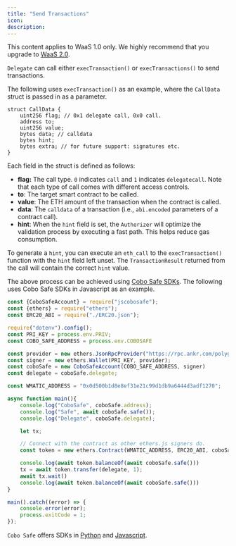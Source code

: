 ```yaml
---
title: "Send Transactions"
icon: 
description: 
---
```

<Note>This content applies to WaaS 1.0 only. We highly recommend that you upgrade to [WaaS 2.0](https://www.cobo.com/developers/v2/guides/overview/introduction).</Note>


`Delegate` can call either `execTransaction()` or `execTransactions()` to send transactions.&#x20;

The following uses `execTransaction()` as an example, where the `CallData` struct is passed in as a parameter.&#x20;

```solidity
struct CallData {
    uint256 flag; // 0x1 delegate call, 0x0 call.
    address to;
    uint256 value;
    bytes data; // calldata
    bytes hint;
    bytes extra; // for future support: signatures etc.
}
```

Each field in the struct is defined as follows: &#x20;

* **flag:** The call type. `0` indicates `call` and `1` indicates `delegatecall`. Note that each type of call comes with different access controls.
* **to**: The target smart contract to be called. &#x20;
* **value**: The ETH amount of the transaction when the contract is called.&#x20;
* **data**: The `calldata` of a transaction (i.e., `abi.encoded` parameters of a contract call).
* **hint**: When the `hint` field is set, the `Authorizer` will optimize the validation process by executing a fast path. This helps reduce gas consumption.

To generate a `hint`, you can execute an `eth_call` to the `execTransaction()` function with the `hint` field left unset. The `TransactionResult` returned from the call will contain the correct `hint` value.

The above process can be achieved using [Cobo Safe SDKs](/v1/sdks-and-tools/sdks/cobo-safe/js). The following uses Cobo Safe SDKs in Javascript as an example.

```js
const {CoboSafeAccount} = require("jscobosafe");
const {ethers} = require("ethers");
const ERC20_ABI = require("./ERC20.json");

require("dotenv").config();
const PRI_KEY = process.env.PRIV;
const COBO_SAFE_ADDRESS = process.env.COBOSAFE

const provider = new ethers.JsonRpcProvider("https://rpc.ankr.com/polygon")
const signer = new ethers.Wallet(PRI_KEY, provider);
const coboSafe = new CoboSafeAccount(COBO_SAFE_ADDRESS, signer)
const delegate = coboSafe.delegate;

const WMATIC_ADDRESS = "0x0d500b1d8e8ef31e21c99d1db9a6444d3adf1270";

async function main(){
    console.log("CoboSafe", coboSafe.address);
    console.log("Safe", await coboSafe.safe());
    console.log("Delegate", coboSafe.delegate);

    let tx;

    // Connect with the contract as other ethers.js signers do.
    const token = new ethers.Contract(WMATIC_ADDRESS, ERC20_ABI, coboSafe);

    console.log(await token.balanceOf(await coboSafe.safe()))
    tx = await token.transfer(delegate, 1);
    await tx.wait()
    console.log(await token.balanceOf(await coboSafe.safe()))
}

main().catch((error) => {
    console.error(error);
    process.exitCode = 1;
});

```

`Cobo Safe` offers SDKs in [Python](https://github.com/coboglobal/pycobosafe) and [Javascript](https://github.com/coboglobal/jscobosafe). 